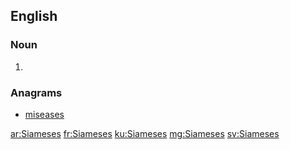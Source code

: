 ==English==

===Noun===
{{head|en|noun plural form}}

# {{plural of|Siamese|lang=en}}

===Anagrams===
* [[miseases#English|miseases]]

[[ar:Siameses]]
[[fr:Siameses]]
[[ku:Siameses]]
[[mg:Siameses]]
[[sv:Siameses]]